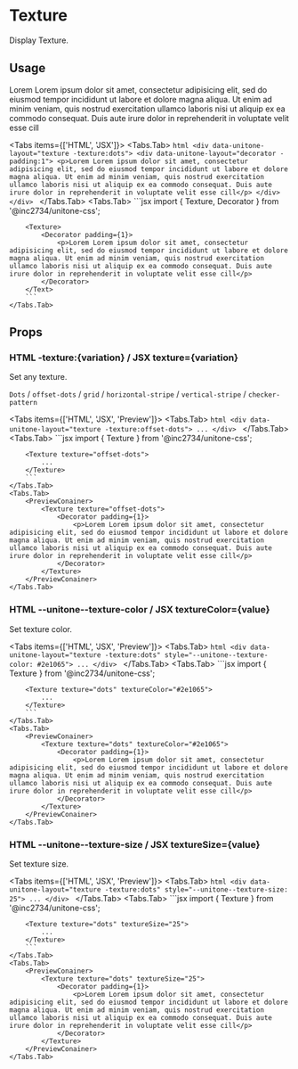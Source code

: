 
# Texture

Display Texture.

## Usage

<PreviewConainer>
	<Texture texture="dots">
		<Decorator padding={1}>
			<p>Lorem Lorem ipsum dolor sit amet, consectetur adipisicing elit, sed do eiusmod tempor incididunt ut labore et dolore magna aliqua. Ut enim ad minim veniam, quis nostrud exercitation ullamco laboris nisi ut aliquip ex ea commodo consequat. Duis aute irure dolor in reprehenderit in voluptate velit esse cill</p>
		</Decorator>
	</Texture>
</PreviewConainer>

<Tabs items={['HTML', 'JSX']}>
	<Tabs.Tab>
		```html
		<div data-unitone-layout="texture -texture:dots">
			<div data-unitone-layout="decorator -padding:1">
				<p>Lorem Lorem ipsum dolor sit amet, consectetur adipisicing elit, sed do eiusmod tempor incididunt ut labore et dolore magna aliqua. Ut enim ad minim veniam, quis nostrud exercitation ullamco laboris nisi ut aliquip ex ea commodo consequat. Duis aute irure dolor in reprehenderit in voluptate velit esse cill</p>
			</div>
		</div>
		```
	</Tabs.Tab>
	<Tabs.Tab>
		```jsx
		import { Texture, Decorator } from '@inc2734/unitone-css';

		<Texture>
			<Decorator padding={1}>
				<p>Lorem Lorem ipsum dolor sit amet, consectetur adipisicing elit, sed do eiusmod tempor incididunt ut labore et dolore magna aliqua. Ut enim ad minim veniam, quis nostrud exercitation ullamco laboris nisi ut aliquip ex ea commodo consequat. Duis aute irure dolor in reprehenderit in voluptate velit esse cill</p>
			</Decorator>
		</Text>
		```
	</Tabs.Tab>
</Tabs>

## Props

### <Badge>HTML</Badge> -texture:\{variation\} / <Badge>JSX</Badge> texture=\{variation\}

Set any texture.

`Dots` / `offset-dots` / `grid` / `horizontal-stripe` / `vertical-stripe` / `checker-pattern`

<Tabs items={['HTML', 'JSX', 'Preview']}>
	<Tabs.Tab>
		```html
		<div data-unitone-layout="texture -texture:offset-dots">
			...
		</div>
		```
	</Tabs.Tab>
	<Tabs.Tab>
		```jsx
		import { Texture } from '@inc2734/unitone-css';

		<Texture texture="offset-dots">
			...
		</Texture>
		```
	</Tabs.Tab>
	<Tabs.Tab>
		<PreviewConainer>
			<Texture texture="offset-dots">
				<Decorator padding={1}>
					<p>Lorem Lorem ipsum dolor sit amet, consectetur adipisicing elit, sed do eiusmod tempor incididunt ut labore et dolore magna aliqua. Ut enim ad minim veniam, quis nostrud exercitation ullamco laboris nisi ut aliquip ex ea commodo consequat. Duis aute irure dolor in reprehenderit in voluptate velit esse cill</p>
				</Decorator>
			</Texture>
		</PreviewConainer>
	</Tabs.Tab>
</Tabs>

### <Badge>HTML</Badge> --unitone--texture-color / <Badge>JSX</Badge> textureColor=\{value\}

Set texture color.

<Tabs items={['HTML', 'JSX', 'Preview']}>
	<Tabs.Tab>
		```html
		<div data-unitone-layout="texture -texture:dots" style="--unitone--texture-color: #2e1065">
			...
		</div>
		```
	</Tabs.Tab>
	<Tabs.Tab>
		```jsx
		import { Texture } from '@inc2734/unitone-css';

		<Texture texture="dots" textureColor="#2e1065">
			...
		</Texture>
		```
	</Tabs.Tab>
	<Tabs.Tab>
		<PreviewConainer>
			<Texture texture="dots" textureColor="#2e1065">
				<Decorator padding={1}>
					<p>Lorem Lorem ipsum dolor sit amet, consectetur adipisicing elit, sed do eiusmod tempor incididunt ut labore et dolore magna aliqua. Ut enim ad minim veniam, quis nostrud exercitation ullamco laboris nisi ut aliquip ex ea commodo consequat. Duis aute irure dolor in reprehenderit in voluptate velit esse cill</p>
				</Decorator>
			</Texture>
		</PreviewConainer>
	</Tabs.Tab>
</Tabs>

### <Badge>HTML</Badge> --unitone--texture-size / <Badge>JSX</Badge> textureSize=\{value\}

Set texture size.

<Tabs items={['HTML', 'JSX', 'Preview']}>
	<Tabs.Tab>
		```html
		<div data-unitone-layout="texture -texture:dots" style="--unitone--texture-size: 25">
			...
		</div>
		```
	</Tabs.Tab>
	<Tabs.Tab>
		```jsx
		import { Texture } from '@inc2734/unitone-css';

		<Texture texture="dots" textureSize="25">
			...
		</Texture>
		```
	</Tabs.Tab>
	<Tabs.Tab>
		<PreviewConainer>
			<Texture texture="dots" textureSize="25">
				<Decorator padding={1}>
					<p>Lorem Lorem ipsum dolor sit amet, consectetur adipisicing elit, sed do eiusmod tempor incididunt ut labore et dolore magna aliqua. Ut enim ad minim veniam, quis nostrud exercitation ullamco laboris nisi ut aliquip ex ea commodo consequat. Duis aute irure dolor in reprehenderit in voluptate velit esse cill</p>
				</Decorator>
			</Texture>
		</PreviewConainer>
	</Tabs.Tab>
</Tabs>
